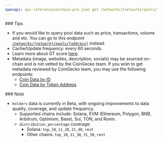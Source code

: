 ```yaml
---
openapi: api-reference/onchain-pro.json get /networks/{network}/pools/{pool_address}/info
---
```


<Tip>
  ### Tips

  - If you would like to query pool data such as price, transactions, volume and etc. You can go to this endpoint [`/networks/{network}/pools/{address}`](<https://docs.coingecko.com/reference/pool_address>) instead.
  - Cache/Update frequency: every 60 seconds.
  - Learn more about GT score [here](https://support.coingecko.com/hc/en-us/articles/38381394237593-What-is-GT-Score-How-is-GT-Score-calculated).
  - Metadata (image, websites, description, socials) may be sourced on-chain and is not vetted by the CoinGecko team. If you wish to get metadata reviewed by CoinGecko team, you may use the following endpoints:
    - [Coin Data by ID](https://docs.coingecko.com/reference/coins-id)
    - [Coin Data by Token Address](https://docs.coingecko.com/reference/coins-contract-address)
</Tip>

<Note>
  ### Note

  - `holders` data is currently in Beta, with ongoing improvements to data quality, coverage, and update frequency.
    - Supported chains include: Solana, EVM (Ethereum, Polygon, BNB, Arbitrum, Optimism, Base), Sui, TON, and Ronin.
    - `distribution_percentage` coverage:
      - Solana: `top_10`, `11_20`, `21_40`, `rest`
      - Other chains: `top_10`, `11_30`, `31_50`, `rest`
</Note>